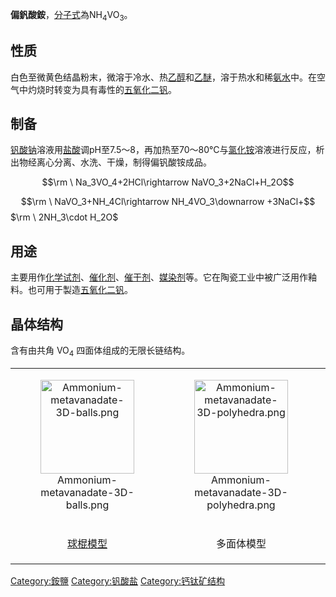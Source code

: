 {{Chembox
|   Name = 偏钒酸铵
|   NameEn = Ammonium metavanadate
|   ImageFile = Ammonium-metavanadate-2D.png
<!-- | ImageSize = 150px -->
|   ImageName = 偏钒酸铵
|   ImageFile1 = Ammonium-metavanadate-sample.jpg
<!-- | ImageSize1 = 150px  -->
|   ImageName1 = 偏钒酸铵样品
|   IUPACName = Ammonium trioxovanadate(V)
|   OtherNames = 钒酸铵
| Section1 = {{Chembox Identifiers
| CASNo = 7803-55-6
| CASNo_Ref = {{cascite|changed|??}}
|    SMILES  =  
|    RTECS  =  
}}
| Section2 = {{Chembox Properties
|   Formula = NH<sub>4</sub>VO<sub>3</sub>
|   MolarMass = 116.9775 
|   Appearance = 白色或略带淡黄色易[[潮解|潮解]]结晶粉末
|   Density = 2.326 
|   Solubility = 0.48 g/100 ml (20°C)<br />
0.84 g/100ml (30°C)<br />
1.32 g/100ml (40°C)<br />
2.42 g/100ml (60°C)
|   MeltingPt = 200°C (473 K)
|   BoilingPt = 分解
|   Viscosity = 
  }}
| Section3 = {{Chembox Structure
|   MolShape = 
|   Coordination = 
|   CrystalStruct = 
|   Dipole =
  }}
| Section7 = {{Chembox Hazards
|   ExternalMSDS =
|   MainHazards = 能引起血液循环，呼吸器官、神经系统、新陈代谢等各方面的变化。
|   FlashPt = 
|   RPhrases = 
|   SPhrases = 
  }}
| Section8 = {{Chembox Related
|   OtherAnions = [[硝酸铵|NH<sub>4</sub>NO<sub>3</sub>]]
|   OtherCations = [[偏钒酸钾|KVO<sub>3</sub>]]
|   OtherCpds = [[铋酸钠|NaBiO<sub>3</sub>]], VO<sub>2</sub>NO<sub>3</sub>
  }}
}}
'''偏釩酸銨'''，[[分子式|分子式]]為NH<sub>4</sub>VO<sub>3</sub>。

==性质==
白色至微黄色结晶粉末，微溶于冷水、热[[乙醇|乙醇]]和[[乙醚|乙醚]]，溶于热水和稀[[氨水|氨水]]中。在空气中灼烧时转变为具有毒性的[[五氧化二钒|五氧化二钒]]。

==制备==
[[钒酸钠|钒酸钠]]溶液用[[盐酸|盐酸]]调pH至7.5～8，再加热至70～80°C与[[氯化铵|氯化铵]]溶液进行反应，析出物经离心分离、水洗、干燥，制得偏钒酸铵成品。
:<math>\rm \ Na_3VO_4+2HCl\rightarrow NaVO_3+2NaCl+H_2O</math>
:<math>\rm \ NaVO_3+NH_4Cl\rightarrow NH_4VO_3\downarrow +3NaCl+</math><math>\rm \ 2NH_3\cdot H_2O</math>

==用途==
主要用作[[化学试剂|化学试剂]]、[[催化剂|催化剂]]、[[催干剂|催干剂]]、[[媒染剂|媒染剂]]等。它在陶瓷工业中被广泛用作釉料。也可用于製造[[五氧化二钒|五氧化二钒]]。

==晶体结构==
含有由共角 VO<sub>4</sub> 四面体组成的无限长链结构。

<center>
{|align="center"  class="wikitable"
|<center>[[Image:Ammonium-metavanadate-3D-balls.png|150px]]</center>||<center>[[Image:Ammonium-metavanadate-3D-polyhedra.png|150px]]</center>||<center>[[Image:Ammonium-metavanadate-chains-3D.png|100px]]</center>
|-
|<center>[[球棍模型|球棍模型]]</center>||<center>多面体模型</center>||<center>[(VO<sub>3</sub>)<sub>n</sub>]<sup>n−</sup> 链</center>
|}
</center>

[[Category:銨鹽|Category:銨鹽]]
[[Category:钒酸盐|Category:钒酸盐]]
[[Category:钙钛矿结构|Category:钙钛矿结构]]